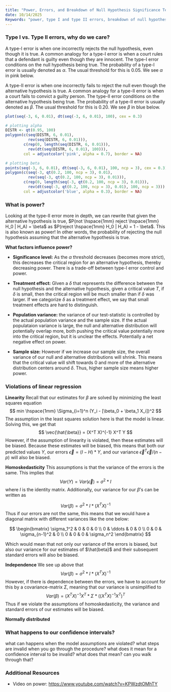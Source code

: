 ```yaml
---
title: "Power, Errors, and Breakdown of Null Hypothesis Significance Testing"
date: 10/14/2025
Keywords: "power, type I and type II errors, breakdown of null hypothesis testing, linear regression"
---
```


### Type I vs. Type II errors, why do we care?

A type-I error is when one incorrectly rejects the null hypothesis, even though it is true. A common analogy for a type-I error is when a court rules that a defendant is guilty even though they are innocent. The type-I error conditions on the null hypothesis being true. The probability of a type-I error is usually denoted as $\alpha$. The usual threshold for this is 0.05. We see $\alpha$ in pink below. 

A type-II error is when one incorrectly fails to reject the null even though the alternative hypothesis is true. A common analogy for a type-II error is when a court fails to convict a guilty person. The type-II error conditions on the alternative hypothesis being true. The probability of a type-II error is usually denoted as $\beta$. The usual threshold for this is 0.20. We see $\beta$ in blue below. 

```r
plot(seq(-3, 6, 0.01), dt(seq(-3, 6, 0.01), 100), cex = 0.3)

# plotting alpha 
DISTR <- qt(0.95, 100)
polygon(c(seq(DISTR, 6, 0.01), 
          rev(seq(DISTR, 6, 0.01))),
        c(rep(0, length(seq(DISTR, 6, 0.01))), 
          rev(dt(seq(DISTR, 6, 0.01), 100))),
        col = adjustcolor('pink', alpha = 0.7), border = NA)

# plotting beta 
points(seq(-3, 6, 0.01), dt(seq(-3, 6, 0.01), 100, ncp = 3), cex = 0.3)
polygon(c(seq(-3, qt(0.2, 100, ncp = 3), 0.01), 
          rev(seq(-3, qt(0.2, 100, ncp = 3), 0.01))),
        c(rep(0, length(seq(-3, qt(0.2, 100, ncp = 3), 0.01))), 
          rev(dt(seq(-3, qt(0.2, 100, ncp = 3), 0.01), 100, ncp = 3))),
        col = adjustcolor('blue', alpha = 0.3), border = NA)
```

### What is power?

Looking at the type-II error more in depth, we can rewrite that given the alternative hypothesis is true, $P(not \hspace{1mm} reject \hspace{1mm} H_0 | H_A) = \beta$ as $P(reject \hspace{1mm} H_0 | H_A) = 1 - \beta$. This is also known as power! In other words, the probability of rejecting the null hypothesis assuming that the alternative hypothesis is true.

**What factors influence power?**

-   **Significance level:** As the $\alpha$ threshold decreases (becomes more strict), this decreases the critical region for an alternative hypothesis, thereby decreasing power. There is a trade-off between type-I error control and power.

-   **Treatment effect:** GIven a $\delta$ that represents the difference between the null hypothesis and the alternative hypothesis, given a critical value *T*, if $\delta$ is small, then the critical region will be much smaller than if $\delta$ was larger. If we categorize $\delta$ as a treatment effect, we say that small treatment effects are hard to distinguish.

-   **Population variance:** the variance of our test-statistic is controlled by the actual population variance and the sample size. If the actual populataion variance is large, the null and alternative distribution will potentially overlap more, both pushing the critical value potentially more into the critical region, but it is unclear the effects. Potentially a net negative effect on power.

-   **Sample size:** However if we increase our sample size, the overall variance of our null and alternative distributions will shrink. This means that the critical value will shift towards 0 and more of the alternative distribution centers around $\delta$. Thus, higher sample size means higher power.

### Violations of linear regression 

**Linearity**
Recall that our estimates for $\beta$ are solved by minimizing the least squares equation 
$$
min \hspace{1mm} \Sigma_{i=1}^n (Y_i - [\beta_0 + \beta_1 X_i])^2
$$
The assumption in the least squares solution here is that the model is linear. Solving this, we get that 
$$
\vec{\hat{\beta}} = (X^T X)^{-1} X^T Y
$$
However, if the assumption of linearity is violated, then these estimates will be biased. Because these estimates will be biased, this means that both our predicted values $Y$, our errors $\vec{\epsilon} = (I-H)*Y$, and our variance $\vec{\epsilon}^T \vec{\epsilon} / (n-p)$ will also be biased. 

**Homoskedasticity**
This assumptions is that the variance of the errors is the same. This implies that 
$$
Var(Y) = Var(\vec{\epsilon}) = \sigma^2 *I
$$
where $I$ is the identity matrix. Additionally, our variance for our $\beta$'s can be written as 

$$
Var(\beta) = \sigma^2 * I * (X^TX)^{-1}
$$
Thus if our errors are not the same, this means that we would have a diagonal matrix with different variances like the one below:

$$
\begin{bmatrix}
\sigma_1^2 & 0 & 0 & 0 \\
0 & \ddots & 0 & 0 \\
0 & 0 & \sigma_{n-1}^2 & 0 \\
0 & 0 & 0 & \sigma_n^2
\end{bmatrix} 
$$

Which would mean that not only our variance of the errors is biased, but also our variance for our estimates of $\hat{beta}$ and their subsequent standard errors will also be biased. 

**Independence**
We see up above that 
$$
Var(\beta) = \sigma^2 * I * (X^TX)^{-1}
$$
However, if there is dependence between the errors, we have to account for this by a covariance-matrix $\Sigma$, meaning that our variance is unsimplified to 
$$
Var(\beta) = (X^T X)^{-1} X^T * \Sigma * ( (X^T X)^{-1} X^T )^T
$$
Thus if we violate the assumptions of homoskedasticity, the variance and standard errors of our estimates will be biased. 

**Normally distributed**


### What happens to our confidence intervals? 

what can happens when the model assumptions are violated?
what steps are invalid when you go through the procedure?
what does it mean for a confidence interval to be invalid? what does that mean?
can you walk through that?

### Additional Resources

-   Video on power: <https://www.youtube.com/watch?v=KPWzdtOMhTY>
